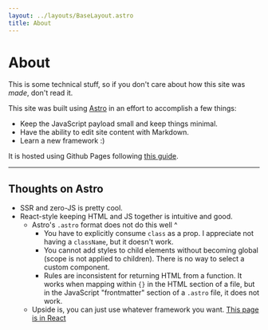 ```yaml
---
layout: ../layouts/BaseLayout.astro
title: About
---
```



# About

This is some technical stuff, so if you don't care about how this site was _made_, don't read it.

This site was built using <Icon name="vscode-icons:file-type-astro"/>[Astro](https://astro.build/) in an effort to accomplish a few things:

- Keep the JavaScript payload small and keep things minimal.
- Have the ability to edit site content with Markdown.
- Learn a new framework :)

It is hosted using Github Pages following [this guide](https://docs.astro.build/en/guides/deploy/github/).

---

## Thoughts on Astro

- SSR and zero-JS is pretty cool.
- React-style keeping HTML and JS together is intuitive and good.
  - Astro's `.astro` format does not do this well ^
    - You have to explicitly consume `class` as a prop. I appreciate not having a `className`, but it doesn't work.
    - You cannot add styles to child elements without becoming global (scope is not applied to children). There is no way to select a custom component.
    - Rules are inconsistent for returning HTML from a function. It works when mapping within `{}` in the HTML section of a file, but in the JavaScript "frontmatter" section of a `.astro` file, it does not work.
  - Upside is, you can just use whatever framework you want. [This page is in React](/react)
